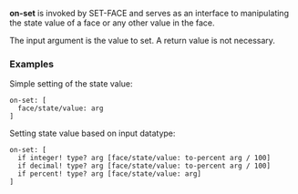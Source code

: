 '''on-set''' is invoked by SET-FACE and serves as an interface to manipulating the state value of a face or any other value in the face.

The input argument is the value to set. A return value is not necessary.

===Examples===

Simple setting of the state value:

 on-set: [
   face/state/value: arg
 ]

Setting state value based on input datatype:

 on-set: [
   if integer! type? arg [face/state/value: to-percent arg / 100]
   if decimal! type? arg [face/state/value: to-percent arg / 100]
   if percent! type? arg [face/state/value: arg]
 ]